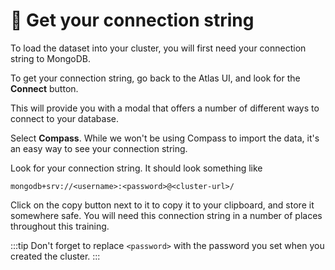 
# 👐 Get your connection string

To load the dataset into your cluster, you will first need your connection string to MongoDB.

To get your connection string, go back to the Atlas UI, and look for the **Connect** button.

<Screenshot src="img/screenshots/30-importing-data/2-get-connection-string/1-connect-button.png" alt="Screenshot of the connect button" />

This will provide you with a modal that offers a number of different ways to connect to your database.

<Screenshot src="img/screenshots/30-importing-data/2-get-connection-string/2-connect-modal.png" alt="Screenshot of the connect modal" />

Select **Compass**. While we won't be using Compass to import the data, it's an easy way to see your connection string.

<Screenshot src="img/screenshots/30-importing-data/2-get-connection-string/3-connect-compass.png" alt="Screenshot of the connection string" />

Look for your connection string. It should look something like

```
mongodb+srv://<username>:<password>@<cluster-url>/
```

Click on the copy button next to it to copy it to your clipboard, and store it somewhere safe. You will need this connection string in a number of places throughout this training.

:::tip
Don't forget to replace `<password>` with the password you set when you created the cluster.
:::

